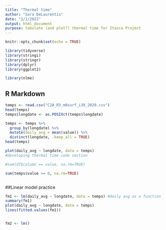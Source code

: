 ```yaml
---
title: "Thermal time"
author: "Sara DeLaurentis"
date: "2/1/2022"
output: html_document
purpose: tabulate (and plot?) thermal time for Itasca Project
---
```


```r
knitr::opts_chunk$set(echo = TRUE)

library(tidyverse)
library(stringi)
library(stringr)
library(dplyr)
library(ggplot2)

library(nlme)


```

## R Markdown


```r

temps <- read.csv("C2A_R3_m0surf_i39_2020.csv")
head(temps)
temps$longdate <- as.POSIXct(temps$longdate)

temps <- temps %>% 
  group_by(longdate) %>% 
  mutate(daily_avg = mean(value)) %>% 
  distinct(longdate, .keep_all = TRUE)
head(temps)

plot(daily_avg ~ longdate, data = temps)
#developing thermal time code section

#sum(df$column == value, na.rm=TRUE)

sum(temps$value >= 0, na.rm=TRUE)



```

##Linear model practice


```r


fm1 <- lm(daily_avg ~ longdate, data = temps) #daily avg as a function of date
summary(fm1) 
plot(daily_avg ~ longdate, data = temps)
lines(fitted.values(fm1))


fm2 <- lm()

```

